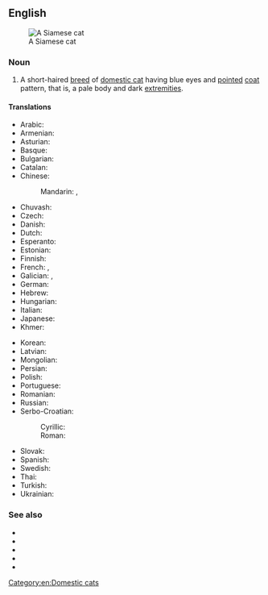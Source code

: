 ==English==
[[Image:Niobe050905-Siamese Cat.jpeg|thumb|right|A Siamese cat]]

===Noun===
{{en-noun}}

# {{lb|en|felinology}} A short-haired [[breed]] of [[domestic cat]] having blue eyes and [[pointed]] [[coat]] pattern, that is, a pale body and dark [[extremity|extremities]].

====Translations====
{{trans-top|mammal}}
* Arabic: {{t|ar|قِطّ سِيَامِيّ|m}}
* Armenian: {{t|hy|սիամական կատու}}
* Asturian: {{t|ast|gatu siamés|m}}
* Basque: {{t|eu|siamdar katu}}
* Bulgarian: {{t|bg|сиа́мска ко́тка|f}}
* Catalan: {{t|ca|gat siamès|m}}
* Chinese:
*: Mandarin: {{t|cmn|暹羅貓|sc=Hani}}, {{t|cmn|暹罗猫|tr=Xiānluó māo|sc=Hani}}
* Chuvash: {{t|cv|сиам кушакӗ}}
* Czech: {{t|cs|siamská kočka|f}}
* Danish: {{t|da|siameser}}
* Dutch: {{t+|nl|siamees}}
* Esperanto: {{t|eo|siama kato}}
* Estonian: {{t|et|siiami kass}}
* Finnish: {{t|fi|siamilaiskissa}}
* French: {{t|fr|chat siamois|m}}, {{t+|fr|siamois|m}}
* Galician: {{t+|gl|gato siamés|m}}, {{t+|gl|siamés|m}}
* German: {{t|de|Siamkatze|f}}
* Hebrew: {{t|he|חתול סיאמי|tr=|sc=Hebr}}
* Hungarian: {{t|hu|sziámi macska}}
* Italian: {{t|it|gatto siamese|m}}
* Japanese: {{t|ja|シャム猫|tr=Shamu neko|sc=Jpan}}
* Khmer: {{t|km|ឆ្មាសៀម|sc=Khmr|tr=cmaa siem}}
{{trans-mid}}
* Korean: {{t|ko|^샴 고양이}}
* Latvian: {{t|lv|siāmas kaķis}}
* Mongolian: {{t|mn|сиамын муур}}
* Persian: {{t|fa|گربه سیامی}}
* Polish: {{t+|pl|kot syjamski|m}}
* Portuguese: {{t|pt|gato siamês|m}}
* Romanian: {{t+|ro|pisică siameză|f}}
* Russian: {{t|ru|сиа́мская ко́шка|f}}
* Serbo-Croatian:
*: Cyrillic: {{t|sh|сијамска мачка|f}}
*: Roman: {{t|sh|sijamska mačka|f}}
* Slovak: {{t|sk|siamská mačka|f}}
* Spanish: {{t|es|gato siamés|m}}
* Swedish: {{t|sv|siames katt}}
* Thai: {{t|th|แมววิเชียรมาศ|tr=maew wíchianmâad}}
* Turkish: {{t|tr|siyam kedi}}
* Ukrainian: {{t|uk|сіа́мська кі́шка|f}}
{{trans-bottom}}

===See also===
{{wikipedia|Siamese (cat)}}
{{commonscat|Siamese cats}}
* {{l|en|blue point}}
* {{l|en|chocolate point}}
* {{l|en|lilac point}}
* {{l|en|red point}}
* {{l|en|seal point}}

[[Category:en:Domestic cats]]
